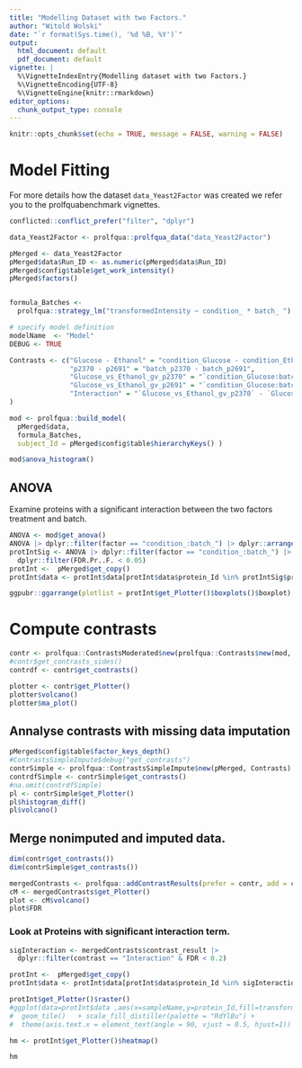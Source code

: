 ```yaml
---
title: "Modelling Dataset with two Factors."
author: "Witold Wolski"
date: "`r format(Sys.time(), '%d %B, %Y')`"
output:
  html_document: default
  pdf_document: default
vignette: |
  %\VignetteIndexEntry{Modelling dataset with two Factors.}  
  %\VignetteEncoding{UTF-8}   
  %\VignetteEngine{knitr::rmarkdown}
editor_options: 
  chunk_output_type: console
---
```



```r
knitr::opts_chunk$set(echo = TRUE, message = FALSE, warning = FALSE)
```


# Model Fitting

For more details how the dataset `data_Yeast2Factor` was created we refer you to the prolfquabenchmark vignettes.

```r
conflicted::conflict_prefer("filter", "dplyr")

data_Yeast2Factor <- prolfqua::prolfqua_data("data_Yeast2Factor")

pMerged <- data_Yeast2Factor
pMerged$data$Run_ID <- as.numeric(pMerged$data$Run_ID)
pMerged$config$table$get_work_intensity()
pMerged$factors()


formula_Batches <-
  prolfqua::strategy_lm("transformedIntensity ~ condition_ * batch_ ")

# specify model definition
modelName  <- "Model"
DEBUG <- TRUE

Contrasts <- c("Glucose - Ethanol" = "condition_Glucose - condition_Ethanol",
               "p2370 - p2691" = "batch_p2370 - batch_p2691",
               "Glucose_vs_Ethanol_gv_p2370" = "`condition_Glucose:batch_p2370` - `condition_Ethanol:batch_p2370`",
               "Glucose_vs_Ethanol_gv_p2691" = "`condition_Glucose:batch_p2691` - `condition_Ethanol:batch_p2691`",
               "Interaction" = "`Glucose_vs_Ethanol_gv_p2370` - `Glucose_vs_Ethanol_gv_p2691`"
)

```



```r

mod <- prolfqua::build_model(
  pMerged$data,
  formula_Batches,
  subject_Id = pMerged$config$table$hierarchyKeys() )

```



```r
mod$anova_histogram()
```

## ANOVA

Examine proteins with a significant interaction between the two factors treatment and batch.

```r
ANOVA <- mod$get_anova()
ANOVA |> dplyr::filter(factor == "condition_:batch_") |> dplyr::arrange(FDR.Pr..F.) |> head(5)
protIntSig <- ANOVA |> dplyr::filter(factor == "condition_:batch_") |>
  dplyr::filter(FDR.Pr..F. < 0.05)
protInt <-  pMerged$get_copy()
protInt$data <- protInt$data[protInt$data$protein_Id %in% protIntSig$protein_Id,]
```


```r
ggpubr::ggarrange(plotlist = protInt$get_Plotter()$boxplots()$boxplot)
```

# Compute contrasts

```r
contr <- prolfqua::ContrastsModerated$new(prolfqua::Contrasts$new(mod, Contrasts))
#contr$get_contrasts_sides()
contrdf <- contr$get_contrasts()
```

```r
plotter <- contr$get_Plotter()
plotter$volcano()
plotter$ma_plot()

```



## Annalyse contrasts with missing data imputation

```r
pMerged$config$table$factor_keys_depth()
#ContrastsSimpleImpute$debug("get_contrasts")
contrSimple <- prolfqua::ContrastsSimpleImpute$new(pMerged, Contrasts)
contrdfSimple <- contrSimple$get_contrasts()
#na.omit(contrdfSimple)
pl <- contrSimple$get_Plotter()
pl$histogram_diff()
pl$volcano()

```


## Merge nonimputed and imputed data.

```r

dim(contr$get_contrasts())
dim(contrSimple$get_contrasts())

mergedContrasts <- prolfqua::addContrastResults(prefer = contr, add = contrSimple)$merged
cM <- mergedContrasts$get_Plotter()
plot <- cM$volcano()
plot$FDR
```



### Look at Proteins with significant interaction term.

```r

sigInteraction <- mergedContrasts$contrast_result |> 
  dplyr::filter(contrast == "Interaction" & FDR < 0.2)

protInt <-  pMerged$get_copy()
protInt$data <- protInt$data[protInt$data$protein_Id %in% sigInteraction$protein_Id,]

protInt$get_Plotter()$raster()
#ggplot(data=protInt$data ,aes(x=sampleName,y=protein_Id,fill=transformedIntensity))+
#  geom_tile()   + scale_fill_distiller(palette = "RdYlBu") +
#  theme(axis.text.x = element_text(angle = 90, vjust = 0.5, hjust=1))

hm <- protInt$get_Plotter()$heatmap()

```



```r
hm
```
